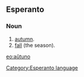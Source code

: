 ==Esperanto==
===Noun===
# [[autumn]].
# [[fall]] (the season).

[[eo:aŭtuno]]
[[Category:Esperanto language]]
{{Universala Vortaro}}